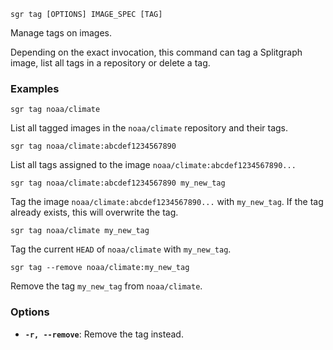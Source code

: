 
```sgr tag [OPTIONS] IMAGE_SPEC [TAG]```

Manage tags on images.

Depending on the exact invocation, this command can tag a Splitgraph image,
list all tags in a repository or delete a tag.

### Examples

``sgr tag noaa/climate``

List all tagged images in the ``noaa/climate`` repository and their tags.

``sgr tag noaa/climate:abcdef1234567890``

List all tags assigned to the image ``noaa/climate:abcdef1234567890...``

``sgr tag noaa/climate:abcdef1234567890 my_new_tag``

Tag the image ``noaa/climate:abcdef1234567890...`` with ``my_new_tag``. If the tag already exists, this will
overwrite the tag.

``sgr tag noaa/climate my_new_tag``

Tag the current ``HEAD`` of ``noaa/climate`` with ``my_new_tag``.

``sgr tag --remove noaa/climate:my_new_tag``

Remove the tag ``my_new_tag`` from ``noaa/climate``.

### Options

  * **`-r, --remove`**: Remove the tag instead.
